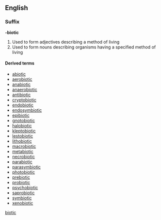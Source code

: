 ==English==

===Suffix===
'''-biotic'''

# Used to form adjectives describing a method of living
# Used to form nouns describing organisms having a specified method of living

====Derived terms====
*[[abiotic]]
*[[aerobiotic]]
*[[anabiotic]]
*[[anaerobiotic]]
*[[antibiotic]]
*[[cryptobiotic]]
*[[endobiotic]]
*[[endosymbiotic]]
*[[epibiotic]]
*[[gnotobiotic]]
*[[halobiotic]]
*[[kleptobiotic]]
*[[lestobiotic]]
*[[lithobiotic]]
*[[macrobiotic]]
*[[metabiotic]]
*[[necrobiotic]]
*[[parabiotic]]
*[[parasymbiotic]]
*[[photobiotic]]
*[[prebiotic]]
*[[probiotic]]
*[[psychobiotic]]
*[[saprobiotic]]
*[[symbiotic]]
*[[xenobiotic]]

[[Category:English suffixes|biotic]]
